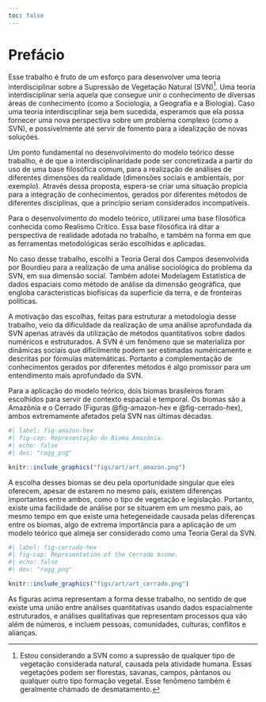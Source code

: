 ```yaml
---
toc: false
---
```


# Prefácio {.unnumbered}

Esse trabalho é fruto de um esforço para desenvolver uma teoria interdisciplinar sobre a Supressão de Vegetação Natural (SVN)[^index-1]. Uma teoria interdisciplinar seria aquela que consegue unir o conhecimento de diversas áreas de conhecimento (como a Sociologia, a Geografia e a Biologia). Caso uma teoria interdisciplinar seja bem sucedida, esperamos que ela possa fornecer uma nova perspectiva sobre um problema complexo (como a SVN), e possívelmente até servir de fomento para a idealização de novas soluções.

[^index-1]: Estou considerando a SVN como a supressão de qualquer tipo de vegetação considerada natural, causada pela atividade humana. Essas vegetações podem ser florestas, savanas, campos, pântanos ou qualquer outro tipo formação vegetal. Esse fenômeno também é geralmente chamado de desmatamento.

Um ponto fundamental no desenvolvimento do modelo teórico desse trabalho, é de que a interdisciplinaridade pode ser concretizada a partir do uso de uma base filosófica comum, para a realização de análises de diferentes dimensões da realidade (dimensões sociais e ambientais, por exemplo). Através dessa proposta, espera-se criar uma situação propícia para a integração de conhecimentos, gerados por diferentes métodos de diferentes disciplinas, que a princípio seriam considerados incompatíveis.

Para o desenvolvimento do modelo teórico, utilizarei uma base filosófica conhecida como Realismo Crítico. Essa base filosófica irá ditar a perspectiva de realidade adotada no trabalho, e também na forma em que as ferramentas metodológicas serão escolhidas e aplicadas.

No caso desse trabalho, escolhi a Teoria Geral dos Campos desenvolvida por Bourdieu para a realização de uma análise sociológica do problema da SVN, em sua dimensão social. Também adotei Modelagem Estatística de dados espaciais como método de análise da dimensão geográfica, que engloba caracteristicas biofísicas da superficie da terra, e de fronteiras políticas.

A motivação das escolhas, feitas para estruturar a metodologia desse trabalho, veio da dificuldade da realização de uma análise aprofundada da SVN apenas através da utilização de métodos quantitativos sobre dados numéricos e estruturados. A SVN é um fenômeno que se materializa por dinâmicas sociais que dificilmente podem ser estimadas numéricamente e descritas por fórmulas matemáticas. Portanto a complementação de conhecimentos gerados por diferentes métodos é algo promissor para um entendimento mais aprofundado da SVN.

Para a aplicação do modelo teórico, dois biomas brasileiros foram escolhidos para servir de contexto espacial e temporal. Os biomas são a Amazônia e o Cerrado (Figuras @fig-amazon-hex e @fig-cerrado-hex), ambos extremamente afetados pela SVN nas últimas décadas.

```r
#| label: fig-amazon-hex
#| fig-cap: Representação do Bioma Amazônia.
#| echo: false
#| dev: "ragg_png"

knitr::include_graphics("figs/art/art_amazon.png")

```

A escolha desses biomas se deu pela oportunidade singular que eles oferecem, apesar de estarem no mesmo país, existem diferenças importantes entre ambos, como o tipo de vegetação e legislação. Portanto, existe uma facilidade de análise por se situarem em um mesmo país, ao mesmo tempo em que existe uma hetegeneidade causada pelas diferenças entre os biomas, algo de extrema importância para a aplicação de um modelo teórico que almeja ser considerado como uma Teoria Geral da SVN.

```r
#| label: fig-cerrado-hex
#| fig-cap: Representation of the Cerrado biome.
#| echo: false
#| dev: "ragg_png"

knitr::include_graphics("figs/art/art_cerrado.png")

```

As figuras acima representam a forma desse trabalho, no sentido de que existe uma união entre análises quantitativas usando dados espacialmente estruturados, e análises qualitativas que representam processos qua vão além de números, e incluem pessoas, comunidades, culturas, conflitos e alianças.